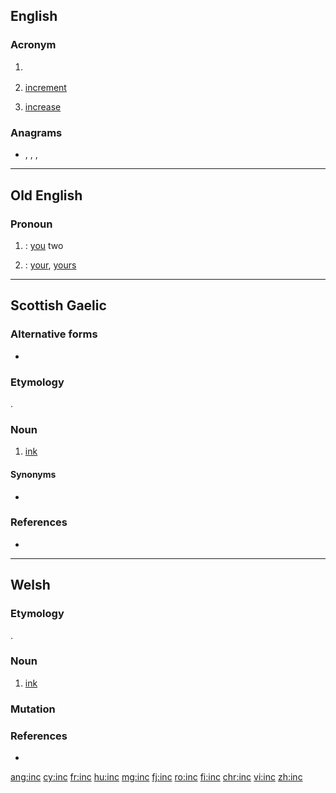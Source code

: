 {{also|Inc|inč|inç|inc.|Inc.}}
==English==

===Acronym===
{{rfc-header|Acronym}}
{{head|en|acronym}}

# {{lb|en|chiefly|North America}} {{alternative spelling of|Inc|lang=en}}
# {{lb|en|programming}} [[increment]]
# {{lb|en|knitting}} [[increase]]

===Anagrams===
* {{l|en|NCI}}, {{l|en|NIC}}, {{l|en|Nic}}, {{l|en|nic}}

----

==Old English==

===Pronoun===
{{head|ang|pronoun form|head=inċ|sc=Latinx}}

# {{inflection of|þū||d|acc|lang=ang}}: [[you]] two
# {{inflection of|þū||d|dat|lang=ang}}: [[your]], [[yours]]

----

==Scottish Gaelic==

===Alternative forms===
* {{l|gd|ince}}

===Etymology===
{{bor|gd|en|ink}}.

===Noun===
{{gd-noun|g1=m|g2=f|gen=ince|pl=incean}}

# [[ink]]

====Synonyms====
* {{l|gd|dubh}}

===References===
* {{R:Dwelly}}

----

==Welsh==

===Etymology===
{{bor|cy|en|ink}}.

===Noun===
{{cy-noun|m|inciau}}

# [[ink]]

===Mutation===
{{cy-mut-auto}}

===References===
* {{R:cy:GPC}}

[[ang:inc]]
[[cy:inc]]
[[fr:inc]]
[[hu:inc]]
[[mg:inc]]
[[fj:inc]]
[[ro:inc]]
[[fi:inc]]
[[chr:inc]]
[[vi:inc]]
[[zh:inc]]